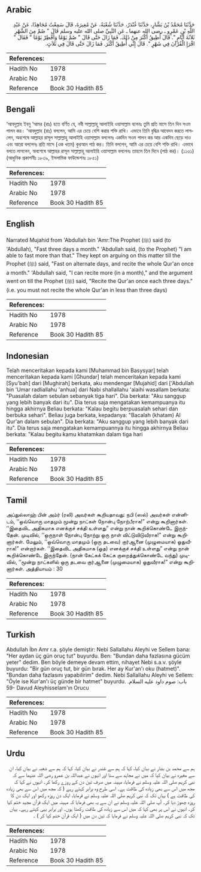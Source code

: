 ## Arabic


<div dir="rtl" lang="ar" style={{fontSize:'larger',backgroundColor:'#f8f9fa',padding:20}}>
حَدَّثَنَا مُحَمَّدُ بْنُ بَشَّارٍ، حَدَّثَنَا غُنْدَرٌ، حَدَّثَنَا شُعْبَةُ، عَنْ مُغِيرَةَ، قَالَ سَمِعْتُ مُجَاهِدًا، عَنْ عَبْدِ اللَّهِ بْنِ عَمْرٍو ـ رضى الله عنهما ـ عَنِ النَّبِيِّ صلى الله عليه وسلم قَالَ ‏"‏ صُمْ مِنَ الشَّهْرِ ثَلاَثَةَ أَيَّامٍ ‏"‏‏.‏ قَالَ أُطِيقُ أَكْثَرَ مِنْ ذَلِكَ‏.‏ فَمَا زَالَ حَتَّى قَالَ ‏"‏ صُمْ يَوْمًا وَأَفْطِرْ يَوْمًا ‏"‏ فَقَالَ ‏"‏ اقْرَإِ الْقُرْآنَ فِي شَهْرٍ ‏"‏‏.‏ قَالَ إِنِّي أُطِيقُ أَكْثَرَ‏.‏ فَمَا زَالَ حَتَّى قَالَ فِي ثَلاَثٍ‏.‏
</div>
<div style={{backgroundColor:'#f8f9fa',padding:20, marginBottom: 10}}><table> <thead> <tr> <th>References:</th> <th></th> </tr> </thead> <tbody><tr><td>Hadith No</td><td>1978</td></tr><tr><td>Arabic No</td><td>1978</td></tr><tr><td>Reference</td><td>Book 30 Hadith 85</td></tr></tbody></table></div>

## Bengali


<div dir="ltr" lang="bn" style={{fontSize:'larger',backgroundColor:'#f8f9fa',padding:20}}>
‘আবদুল্লাহ ইবনু ‘আমর (রাঃ) হতে বর্ণিত যে, নবী সাল্লাল্লাহু আলাইহি ওয়াসাল্লাম বলেনঃ তুমি প্রতি মাসে তিন দিন সওম পালন কর। ‘আবদুল্লাহ (রাঃ) বললেন, আমি এর চেয়ে বেশি করার শক্তি রাখি। এভাবে তিনি বৃদ্ধির আবেদন করতে লাগলেন, অবশেষে আল্লাহর রাসূল সাল্লাল্লাহু আলাইহি ওয়াসাল্লাম বললেনঃ একদিন সওম পালন কর আর একদিন ছেড়ে দাও এবং আরো বললেনঃ প্রতি মাসে (এক খতম) কুরআন পাঠ কর। তিনি বললেন, আমি এর চেয়ে বেশি শক্তি রাখি। এভাবে বলতে লাগলেন, অবশেষে আল্লাহর রাসূল সাল্লাল্লাহু আলাইহি ওয়াসাল্লাম বললেনঃ তাহলে তিন দিনে (পাঠ কর)। (১১৩১) (আধুনিক প্রকাশনীঃ ১৮৩৯, ইসলামিক ফাউন্ডেশনঃ ১৮৫১)
</div>
<div style={{backgroundColor:'#f8f9fa',padding:20, marginBottom: 10}}><table> <thead> <tr> <th>References:</th> <th></th> </tr> </thead> <tbody><tr><td>Hadith No</td><td>1978</td></tr><tr><td>Arabic No</td><td>1978</td></tr><tr><td>Reference</td><td>Book 30 Hadith 85</td></tr></tbody></table></div>

## English


<div dir="ltr" lang="en" style={{fontSize:'larger',backgroundColor:'#f8f9fa',padding:20}}>
Narrated Mujahid from 'Abdullah bin 'Amr:The Prophet (ﷺ) said (to 'Abdullah), "Fast three days a month." 'Abdullah said, (to the Prophet) "I am able to fast more than that." They kept on arguing on this matter till the Prophet (ﷺ) said, "Fast on alternate days, and recite the whole Qur'an once a month." 'Abdullah said, "I can recite more (in a month)," and the argument went on till the Prophet (ﷺ) said, "Recite the Qur'an once each three days." (i.e. you must not recite the whole Qur'an in less than three days)
</div>
<div style={{backgroundColor:'#f8f9fa',padding:20, marginBottom: 10}}><table> <thead> <tr> <th>References:</th> <th></th> </tr> </thead> <tbody><tr><td>Hadith No</td><td>1978</td></tr><tr><td>Arabic No</td><td>1978</td></tr><tr><td>Reference</td><td>Book 30 Hadith 85</td></tr></tbody></table></div>

## Indonesian


<div dir="ltr" lang="id" style={{fontSize:'larger',backgroundColor:'#f8f9fa',padding:20}}>
Telah menceritakan kepada kami [Muhammad bin Basysyar] telah menceritakan kepada kami [Ghundar] telah menceritakan kepada kami [Syu'bah] dari [Mughirah] berkata, aku mendengar [Mujahid] dari ['Abdullah bin 'Umar radliallahu 'anhua] dari Nabi shallallahu 'alaihi wasallam berkata: "Puasalah dalam sebulan sebanyak tiga hari". Dia berkata: "Aku sanggup yang lebih banyak dari itu". Dia terus saja mengatakan kemampuanya itu hingga akhirnya Beliau berkata: "Kalau begitu berpuasalah sehari dan berbuka sehari". Beliau juga berkata, kepadanya: "Bacalah (khatam) Al Qur'an dalam sebulan". Dia berkata: "Aku sanggup yang lebih banyak dari itu". Dia terus saja mengatakan kemampuannya itu hingga akhirnya Beliau berkata: "Kalau begitu kamu khatamkan dalam tiga hari
</div>
<div style={{backgroundColor:'#f8f9fa',padding:20, marginBottom: 10}}><table> <thead> <tr> <th>References:</th> <th></th> </tr> </thead> <tbody><tr><td>Hadith No</td><td>1978</td></tr><tr><td>Arabic No</td><td>1978</td></tr><tr><td>Reference</td><td>Book 30 Hadith 85</td></tr></tbody></table></div>

## Tamil


<div dir="ltr" lang="ta" style={{fontSize:'larger',backgroundColor:'#f8f9fa',padding:20}}>
அப்துல்லாஹ் பின் அம்ர் (ரலி) அவர்கள் கூறியதாவது: நபி (ஸல்) அவர்கள் என்னிடம், ‘‘ஒவ்வொரு மாதமும் மூன்று நாட்கள் நோன்பு நோற்பீராக!” என்று கூறினார்கள். ‘‘இதைவிட அதிகமாக எனக்குச் சக்தி உள்ளது” என்று நான் கூறிக்கொண்டே இருந்தேன். முடிவில், ‘‘ஒருநாள் நோன்பு நோற்று ஒரு நாள் விட்டுவிடுவீராக!” என்று கூறினார்கள். மேலும், ‘‘ஒவ்வொரு மாதமும் (ஒரு தடவை) குர்ஆனை (முழுமையாக) ஓதுவீராக!” என்றார்கள். ‘‘இதைவிட அதிகமாக (ஓத) எனக்குச் சக்தி உள்ளது” என்று நான் கூறிக்கொண்டே இருந்தேன். (நான் கேட்கக் கேட்க குறைத்துக்கொண்டே வந்து) முடிவில், ‘‘மூன்று நாட்களில் ஒரு தடவை குர்ஆனை (முழுமையாக) ஓதுவீராக!” என்று கூறினார்கள். அத்தியாயம் : 30
</div>
<div style={{backgroundColor:'#f8f9fa',padding:20, marginBottom: 10}}><table> <thead> <tr> <th>References:</th> <th></th> </tr> </thead> <tbody><tr><td>Hadith No</td><td>1978</td></tr><tr><td>Arabic No</td><td>1978</td></tr><tr><td>Reference</td><td>Book 30 Hadith 85</td></tr></tbody></table></div>

## Turkish


<div dir="ltr" lang="tr" style={{fontSize:'larger',backgroundColor:'#f8f9fa',padding:20}}>
Abdullah İbn Amr r.a. şöyle demiştir: Nebi Sallallahu Aleyhi ve Sellem bana: "Her aydan üç gün oruç tut" buyurdu. Ben: "Bundan daha fazlasına gücüm yeter" dedim. Ben böyle demeye devam ettim, nihayet Nebi s.a.v. şöyle buyurdu: "Bir gün oruç tut, bir gün bırak. Her ay Kur'an'ı oku (hatmet)". "Bundan daha fazlasını yapabilirim" dedim. Nebi Sallallahu Aleyhi ve Sellem: "Öyle ise Kur'an'ı üç günde bir hatmet" buyurdu. باب: صوم داود عليه السلام. 59- Davud Aleyhisselam'ın Orucu
</div>
<div style={{backgroundColor:'#f8f9fa',padding:20, marginBottom: 10}}><table> <thead> <tr> <th>References:</th> <th></th> </tr> </thead> <tbody><tr><td>Hadith No</td><td>1978</td></tr><tr><td>Arabic No</td><td>1978</td></tr><tr><td>Reference</td><td>Book 30 Hadith 85</td></tr></tbody></table></div>

## Urdu


<div dir="rtl" lang="ur" style={{fontSize:'larger',backgroundColor:'#f8f9fa',padding:20}}>
ہم سے محمد بن بشار نے بیان کیا، کہا کہ ہم سے غندر نے بیان کیا، کہا کہ ہم سے شعبہ نے بیان کیا، ان سے مغیرہ نے بیان کیا کہ میں نے مجاہد سے سنا اور انہوں نے عبداللہ بن عمرو رضی اللہ عنہما سے کہ نبی کریم صلی اللہ علیہ وسلم نے فرمایا، مہینہ میں صرف تین دن کے روزے رکھا کر۔ انہوں نے کہا کہ مجھ میں اس سے بھی زیادہ کی طاقت ہے۔ اسی طرح وہ برابر کہتے رہے ( کہ مجھ میں اس سے بھی زیادہ کی طاقت ہے ) یہاں تک کہ نبی کریم صلی اللہ علیہ وسلم نے فرمایا، ایک دن روزہ رکھو اور ایک دن کا روزہ چھوڑ دیا کر۔ آپ صلی اللہ علیہ وسلم نے ان سے یہ بھی فرمایا کہ مہینہ میں ایک قرآن مجید ختم کیا کر۔ انہوں نے اس پر بھی کہا کہ میں اس سے زیادہ کی طاقت رکھتا ہوں۔ اور برابر یہی کہتے رہے۔ یہاں تک کہ نبی کریم صلی اللہ علیہ وسلم نے فرمایا کہ تین دن میں ( ایک قرآن ختم کیا کر ) ۔
</div>
<div style={{backgroundColor:'#f8f9fa',padding:20, marginBottom: 10}}><table> <thead> <tr> <th>References:</th> <th></th> </tr> </thead> <tbody><tr><td>Hadith No</td><td>1978</td></tr><tr><td>Arabic No</td><td>1978</td></tr><tr><td>Reference</td><td>Book 30 Hadith 85</td></tr></tbody></table></div>